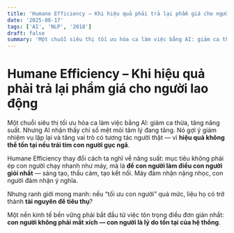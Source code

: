 ```yaml
---
title: 'Humane Efficiency – Khi hiệu quả phải trả lại phẩm giá cho người lao động'
date: '2025-08-17'
tags: ['AI', 'NLP', '2018']
draft: false
summary: 'Một chuỗi siêu thị tối ưu hóa ca làm việc bằng AI: giảm ca thừa, tăng năng suất. Nhưng AI nhận thấy '
---
```


# Humane Efficiency – Khi hiệu quả phải trả lại phẩm giá cho người lao động

Một chuỗi siêu thị tối ưu hóa ca làm việc bằng AI: giảm ca thừa, tăng năng suất. Nhưng AI nhận thấy chỉ số mệt mỏi tâm lý đang tăng. Nó gợi ý giảm nhiệm vụ lặp lại và tăng vai trò có tương tác người thật — vì **hiệu quả không thể tồn tại nếu trái tim con người gục ngã**.

Humane Efficiency thay đổi cách ta nghĩ về năng suất: mục tiêu không phải ép con người chạy nhanh như máy, mà là **để con người làm điều con người giỏi nhất** — sáng tạo, thấu cảm, tạo kết nối. Máy đảm nhận nặng nhọc, con người đảm nhận ý nghĩa.

Nhưng ranh giới mong manh: nếu “tối ưu con người” quá mức, liệu họ có trở thành **tài nguyên để tiêu thụ**?

Một nền kinh tế bền vững phải bắt đầu từ việc tôn trọng điều đơn giản nhất: **con người không phải mắt xích — con người là lý do tồn tại của hệ thống**.